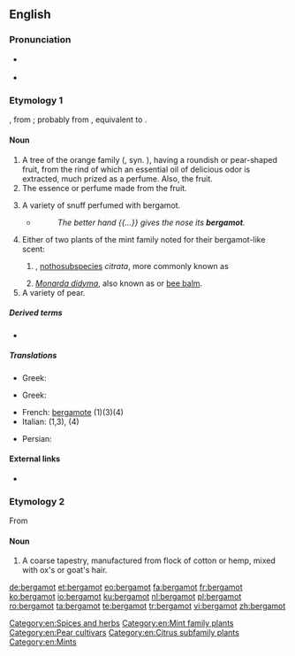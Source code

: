 ==English==

===Pronunciation===
* {{a|US}} {{IPA|/ˈbɝɡəˌmɑt/|lang=en}}
* {{a|RP}} {{IPA|/ˈbɜːɡəˌmɒt/|lang=en}}

===Etymology 1===
{{etyl|fr|en}} {{m|fr|bergamote}}, from {{etyl|it|en}} {{m|it|bergamotta}}; probably from {{etyl|ota|en}} {{m|ota|beg}} {{m|ota|armudu}}, equivalent to {{cog|tr|bey}} {{m|tr|armut|armudu}} {{gloss|a lord's pear}}.
====Noun====
{{en-noun|~}}

# A tree of the orange family ({{taxlink|Citrus × limon|nothospecies|noshow=1|ver=161014}}, syn. {{taxlink|Citrus bergamia|species|noshow=1|ver=161014}}), having a roundish or pear-shaped fruit, from the rind of which an essential oil of delicious odor is extracted, much prized as a perfume. Also, the fruit.
# The essence or perfume made from the fruit.
#: {{rfquotek|Johnson}}
# A variety of snuff perfumed with bergamot.
#* {{rfdate|and other bibliographic particulars}} {{w|William Cowper}}
#*: ''The better hand {{...}} gives the nose its '''bergamot'''.''
# Either of two plants of the mint family noted for their bergamot-like scent:
## {{taxlink|Mentha × piperita|nothospecies|noshow=1|ver=161014}}, [[nothosubspecies]] ''citrata'', more commonly known as {{vern|bergamot mint}}
## ''[[Monarda didyma]]'', also known as {{vern|American bergamot}} or [[bee balm]].
# A variety of pear.
#: {{rfquotek|Johnson}}

=====Derived terms=====
* {{l|en|wild bergamot}}

=====Translations=====
{{trans-top|Tree}}
* Greek: {{t|el|περγαμοντιά|f}}
{{trans-mid}}
{{trans-bottom}}

{{trans-top|Fruit}}
* Greek: {{t+|el|περγαμόντο|n}}
{{trans-mid}}
{{trans-bottom}}

{{checktrans-top}}
* French: [[bergamote]] (1)(3)(4)
* Italian: {{t+|it|bergamotto|m}} (1,3), {{t|it|bergamotta|f}} (4)
{{trans-mid}}
* Persian: {{t+|fa|ترنج|tr=toranj}}
{{trans-bottom}}

[[Category:en:Spices and herbs]]
[[Category:en:Mint family plants]]

====External links====
* {{projectlink|Americana|Bergamot}}

===Etymology 2===
From {{m|it|Bergamo}}

====Noun====
{{en-noun|-|s}}

# A coarse tapestry, manufactured from flock of cotton or hemp, mixed with ox's or goat's hair.

[[Category:en:Pear cultivars]]
[[Category:en:Citrus subfamily plants]]
[[Category:en:Mints]]

[[de:bergamot]]
[[et:bergamot]]
[[eo:bergamot]]
[[fa:bergamot]]
[[fr:bergamot]]
[[ko:bergamot]]
[[io:bergamot]]
[[ku:bergamot]]
[[nl:bergamot]]
[[pl:bergamot]]
[[ro:bergamot]]
[[ta:bergamot]]
[[te:bergamot]]
[[tr:bergamot]]
[[vi:bergamot]]
[[zh:bergamot]]